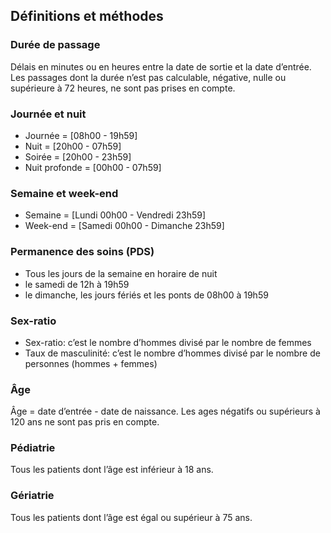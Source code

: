 

Définitions et méthodes
-----------------------

### Durée de passage

Délais en minutes ou en heures entre la date de sortie et la date d'entrée. Les passages dont la durée n'est pas calculable, négative, nulle ou supérieure à 72 heures, ne sont pas prises en compte.

### Journée et nuit

- Journée = [08h00 - 19h59]
- Nuit = [20h00 - 07h59]
- Soirée = [20h00 - 23h59]
- Nuit profonde = [00h00 - 07h59]

### Semaine et week-end

- Semaine = [Lundi 00h00 - Vendredi 23h59]
- Week-end = [Samedi 00h00 - Dimanche 23h59]

### Permanence des soins (PDS)

- Tous les jours de la semaine en horaire de nuit
- le samedi de 12h à 19h59
- le dimanche, les jours fériés et les ponts de 08h00 à 19h59

### Sex-ratio

- Sex-ratio: c'est le nombre d'hommes divisé par le nombre de femmes
- Taux de masculinité: c'est le nombre d'hommes divisé par le nombre de personnes (hommes + femmes)

### Âge

Âge = date d'entrée - date de naissance. Les ages négatifs ou supérieurs à 120 ans ne sont pas pris en compte.

### Pédiatrie

Tous les patients dont l'âge est inférieur à 18 ans.

### Gériatrie

Tous les patients dont l'âge est égal ou supérieur à 75 ans.
